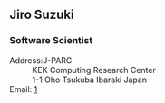 ==Jiro Suzuki==
===Software Scientist===
;Address:J-PARC
: KEK Computing Research Center
: 1-1 Oho Tsukuba Ibaraki Japan
;Email: [mailto:jiro.suzuki@j-parc.jp]